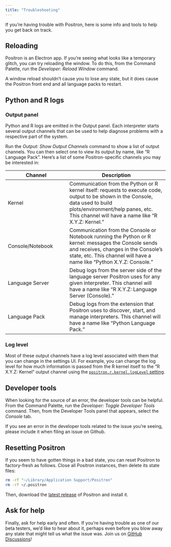 ```yaml
---
title: "Troubleshooting"
---
```


If you're having trouble with Positron, here is some info and tools to help you get back on track.

## Reloading

Positron is an Electron app. If you're seeing what looks like a temporary glitch, you can try reloading the window. To do this, from the Command Palette, run the _Developer: Reload Window_ command.

A window reload shouldn't cause you to lose any state, but it does cause the Positron front end and all language packs to restart. 

## Python and R logs

### Output panel

Python and R logs are emitted in the Output panel. Each interpreter starts several output channels that can be used to help diagnose problems with a respective part of the system. 

Run the _Output: Show Output Channels_ command to show a list of output channels. You can then select one to view its output by name, like "R Language Pack". Here's a list of some Positron-specific channels you may be interested in:

| Channel | Description |
| ------- | ----------- |
| Kernel | Communication from the Python or R kernel itself: requests to execute code, output to be shown in the Console, data used to build plots/environment/help panes, etc. This channel will have a name like "R X.Y.Z: Kernel." |
| Console/Notebook | Communication from the Console or Notebook running the Python or R kernel: messages the Console sends and receives, changes in the Console's state, etc. This channel will have a name like "Python X.Y.Z: Console." |
| Language Server | Debug logs from the server side of the language server Positron uses for any given interpreter. This channel will have a name like "R X.Y.Z: Language Server (Console)." |
| Language Pack | Debug logs from the extension that Positron uses to discover, start, and manage interpreters. This channel will have a name like "Python Language Pack." |

### Log level

Most of these output channels have a log level associated with them that you can change in the settings UI. For example, you can change the log level for how much information is passed from the R kernel itself to the "R X.Y.Z: Kernel" output channel using the [`positron.r.kernel.logLevel` setting](positron://settings/positron.r.kernel.logLevel).

## Developer tools

When looking for the source of an error, the developer tools can be helpful. From the Command Palette, run the _Developer: Toggle Developer Tools_ command. Then, from the Developer Tools panel that appears, select the _Console_ tab.

If you see an error in the developer tools related to the issue you're seeing, please include it when filing an issue on Github.

## Resetting Positron

If you seem to have gotten things in a bad state, you can reset Positron to factory-fresh as follows. Close all Positron instances, then delete its state files:

```bash
rm -rf "~/Library/Application Support/Positron"
rm -rf ~/.positron
```

Then, download the [latest release](https://github.com/posit-dev/positron/releases) of Positron and install it.

## Ask for help

Finally, ask for help early and often. If you're having trouble as one of our beta testers, we'd like to hear about it, perhaps even before you blow away any state that might tell us what the issue was. Join us on [GitHub Discussions](https://github.com/posit-dev/positron/discussions)!
